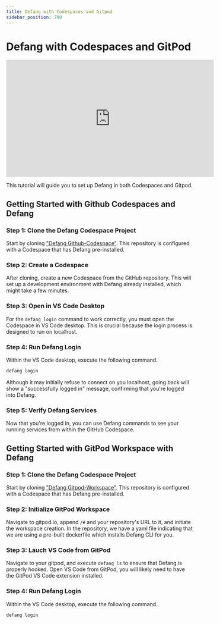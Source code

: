 ```yaml
---
title: Defang with Codespaces and Gitpod
sidebar_position: 700
---
```


# Defang with Codespaces and GitPod

<iframe width="560" height="315" src="https://www.youtube.com/embed/71pmCfLdxTg?si=Q9YIESYEUNTBFBIy" title="YouTube video player" frameborder="0" allow="accelerometer; autoplay; clipboard-write; encrypted-media; gyroscope; picture-in-picture; web-share" referrerpolicy="strict-origin-when-cross-origin" allowfullscreen></iframe>

This tutorial will guide you to set up Defang in both Codespaces and Gitpod.

## Getting Started with Github Codespaces and Defang

### Step 1: Clone the Defang Codespace Project
Start by cloning <a href="https://github.com/defang-io/github-codespace">"Defang Github-Codespace"</a>. This repository is configured with a Codespace that has Defang pre-installed.


### Step 2: Create a Codespace
After cloning, create a new Codespace from the GitHub repository. This will set up a development environment with Defang already installed, which might take a few minutes.


### Step 3: Open in VS Code Desktop
For the `defang login` command to work correctly, you must open the Codespace in VS Code desktop. This is crucial because the login process is designed to run on localhost.


### Step 4: Run Defang Login
Within the VS Code desktop, execute the following command.
```bash
defang login
```
Although it may initially refuse to connect on you localhost, going back will show a "successfully logged in" message, confirming that you're logged into Defang.


### Step 5: Verify Defang Services
Now that you're logged in, you can use Defang commands to see your running services from within the GitHub Codespace.


## Getting Started with GitPod Workspace with Defang

### Step 1: Clone the Defang Codespace Project
Start by cloning <a href="https://github.com/defang-io/gitpod-workspace">"Defang Gitpod-Workspace"</a>. This repository is configured with a Codespace that has Defang pre-installed.


### Step 2: Initialize GitPod Workspace
Navigate to gitpod.io, append `/#` and your repository's URL to it, and initiate the workspace creation.
In the repository, we have a yaml file indicating that we are using a pre-built dockerfile which installs Defang CLI for you.


### Step 3: Lauch VS Code from GitPod
Navigate to your gitpod, and execute `defang ls` to ensure that Defang is properly hooked.
Open VS Code from GitPod, you will likely need to have the GitPod VS Code extension installed.


### Step 4: Run Defang Login
Within the VS Code desktop, execute the following command.
```bash
defang login
```